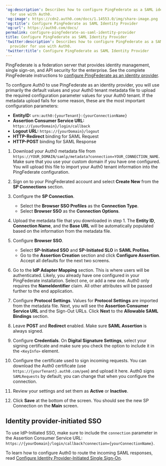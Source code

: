 ---
'og:description': Describes how to configure PingFederate as a SAML identity provider
  for use with Auth0.
'og:image': https://cdn2.auth0.com/docs/1.14553.0/img/share-image.png
'og:title': Configure PingFederate as SAML Identity Provider
'og:url': https://auth0.com/docs/
permalink: configure-pingfederate-as-saml-identity-provider
title: Configure PingFederate as SAML Identity Provider
'twitter:description': Describes how to configure PingFederate as a SAML identity
  provider for use with Auth0.
'twitter:title': Configure PingFederate as SAML Identity Provider
---
PingFederate is a federation server that provides identity management, <Tooltip tip="Single Sign-On (SSO): Service that, after a user logs into one applicaton, automatically logs that user in to other applications." cta="View Glossary" href="/docs/glossary?term=single+sign-on">single sign-on</Tooltip>, and API security for the enterprise. See the complete PingFederate instructions to [configure PingFederate as an identity provider](https://docs.pingidentity.com/r/en-us/pingfederate-120/pf_ident_provid_sso_config).

To configure Auth0 to use PingFederate as an <Tooltip tip="Identity Provider (IdP): Service that stores and manages digital identities." cta="View Glossary" href="/docs/glossary?term=identity+provider">identity provider</Tooltip>, you will use primarily the default values and your Auth0 tenant metadata file to upload the required configuration parameter values for your Auth0 tenant. If the metadata upload fails for some reason, these are the most important configuration parameters:

* **EntityID:** `urn:auth0:{yourTenant}:{yourConnectionName}`
* **Assertion Consumer Service URL:** `https://{yourDomain}/login/callback`
* **Logout URL:** `https://{yourDomain}/logout`
* **HTTP-Redirect** binding for <Tooltip tip="Security Assertion Markup Language (SAML): Standardized protocol allowing two parties to exchange authentication information without a password." cta="View Glossary" href="/docs/glossary?term=SAML">SAML</Tooltip> Request
* **HTTP-POST** binding for SAML Response

1. Download your Auth0 metadata file from `https://YOUR_DOMAIN/samlp/metadata?connection=YOUR_CONNECTION_NAME`. Make sure that you use your custom domain if you have one configured. You will upload this file to import your Auth0 tenant information into the PingFederate configuration.
2. Sign on to your PingFederated account and select **Create New** from the **SP Connections** section.
3. Configure the **SP Connection**.

   * Select the **Browser SSO Profiles** as the **Connection Type**.
   * Select **Browser SSO** as the **Connection Options**.
4. Upload the metadata file that you downloaded in step 1. The **Entity ID**, **Connection Name**, and the **Base URL** will be automatically populated based on the information from the metadata file.
5. Configure **Browser SSO**.

   * Select **SP-Initiated SSO** and **SP-Initiated SLO** in **SAML Profiles**.
   * Go to the **Assertion Creation** section and click **Configure Assertion**. Accept all defaults for the next two screens.
6. Go to the **IdP Adapter Mapping** section. This is where users will be authenticated. Likely, you already have one configured in your PingFederate installation. Select one, or add a new one. Auth0 only requires the **NameIdentifier** claim. All other attributes will be passed further to the end application.
7. Configure **Protocol Settings**. Values for **Protocol Settings** are imported from the metadata file. Next, you will see the **Assertion Consumer Service URL** and the Sign-Out URLs. Click **Next** to the **Allowable SAML Bindings** section.
8. Leave **POST** and **Redirect** enabled. Make sure **SAML Assertion** is always signed.
9. Configure **Credentials**. On **Digital Signature Settings**, select your signing certificate and make sure you check the option to include it in the `<KeyInfo>` element.
10. Configure the certificate used to sign incoming requests. You can download the Auth0 certificate (use `https://{yourTenant}.auth0.com/pem`) and upload it here. Auth0 signs `SAMLRequests` by default; you can change that when you configure the connection.
11. Review your settings and set them as **Active** or **Inactive**.
12. Click **Save** at the bottom of the screen. You should see the new SP Connection on the **Main** screen.

## Identity provider-initiated SSO

To use IdP-Initiated SSO, make sure to include the `connection` parameter in the Assertion Consumer Service URL: `https://{yourDomain}/login/callback?connection={yourConnectionName}`.

To learn how to configure Auth0 to route the incoming SAML responses, read [Configure Identity Provider-Initiated Single Sign-On](/docs/authenticate/protocols/saml/saml-sso-integrations/identity-provider-initiated-single-sign-on).